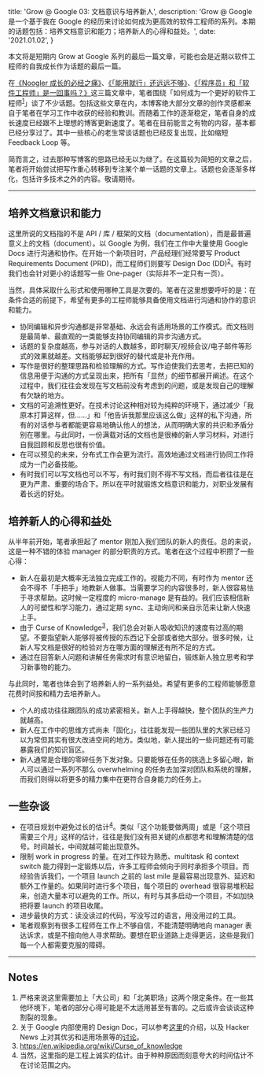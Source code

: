   title: 'Grow @ Google 03: 文档意识与培养新人',
  description: 'Grow @ Google 是一个基于我在 Google 的经历来讨论如何成为更高效的软件工程师的系列。本期的话题包括：培养文档意识和能力；培养新人的心得和益处。',
  date: '2021.01.02',
}

本文将是短期内 Grow at Google 系列的最后一篇文章，可能也会是近期以软件工程师的自我成长作为话题的最后一篇。

在[《Noogler 成长的必经之痛》](https://linghao.io/posts/grow-at-google-01)、[《「能用就行」还远远不够》](https://linghao.io/posts/grow-at-google-02)、[《「程序员」和「软件工程师」是一回事吗？》](https://linghao.io/posts/programming-vs-software-engineering)这三篇文章中，笔者围绕「如何成为一个更好的软件工程师<sup>[1](#notes)</sup>」谈了不少话题。包括这些文章在内，本博客绝大部分文章的创作灵感都来自于笔者在学习工作中收获的经验和教训。而随着工作的逐渐稳定，笔者自身的成长速度已经跟不上理想的博客更新速度了。笔者在目前能言之有物的内容，基本都已经分享过了。其中一些核心的老生常谈话题也已经反复出现，比如缩短 Feedback Loop 等。

简而言之，过去那种写博客的思路已经无以为继了。在这篇较为简短的文章之后，笔者将开始尝试把写作重心转移到专注某个单一话题的文章上。话题也会逐渐多样化，包括许多技术之外的内容。敬请期待。

---

## 培养文档意识和能力

这里所说的文档指的不是 API / 库 / 框架的文档（documentation），而是最普遍意义上的文档（document）。以 Google 为例，我们在工作中大量使用 Google Docs 进行沟通和协作。在开始一个新项目时，产品经理们经常要写 Product Requirements Document (PRD)，而工程师们则要写 Design Doc (DD)<sup>[2](#notes)</sup>。有时我们也会针对更小的话题写一些 One-pager（实际并不一定只有一页）。

当然，具体采取什么形式和使用哪种工具是次要的。笔者在这里想要呼吁的是：在条件合适的前提下，希望有更多的工程师能够具备使用文档进行沟通和协作的意识和能力。

- 协同编辑和异步沟通都是非常基础、永远会有适用场景的工作模式。而文档则是最简单、最直观的一类能够支持协同编辑的异步沟通方式。
- 话题的复杂度越高，参与对话的人数越多，即时聊天/视频会议/电子邮件等形式的效果就越差。文档能够起到很好的替代或是补充作用。
- 写作是很好的整理思路和检验理解的方式。写作迫使我们去思考，去把已知的信息用便于沟通的方式呈现出来，把所有「显然」的细节都展开阐述。在这个过程中，我们往往会发现在写文档前没有考虑到的问题，或是发现自己的理解有欠缺的地方。
- 文档的可追溯性更好。在技术讨论这种相对较为纯粹的环境下，通过减少「我原本打算这样，但……」和「他告诉我那里应该这么做」这样的私下沟通，所有的对话参与者都能更容易地确认他人的想法，从而明确大家的共识和矛盾分别在哪里。与此同时，一份满载对话的文档也是很棒的新人学习材料，对进行自我回顾和反思也很有价值。
- 在可以预见的未来，分布式工作会更为流行。高效地通过文档进行协同工作将成为一门必备技能。
- 有时我们可以写文档也可以不写，有时我们则不得不写文档，而后者往往是在更为严肃、重要的场合下。所以在平时就锻炼文档意识和能力，对职业发展有着长远的好处。

## 培养新人的心得和益处

从半年前开始，笔者承担起了 mentor 刚加入我们团队的新人的责任。总的来说，这是一种不错的体验 manager 的部分职责的方式。笔者在这个过程中积攒了一些心得：

- 新人在最初是大概率无法独立完成工作的。视能力不同，有时作为 mentor 还会不得不「手把手」地教新人做事。当需要学习的内容很多时，新人很容易怯于寻求帮助。这时候一定程度的 micro-manage 是有益的。我们应该相信新人的可塑性和学习能力，通过定期 sync、主动询问和亲自示范来让新人快速上手。
- 由于 Curse of Knowledge<sup>[3](#notes)</sup>，我们总会对新人吸收知识的速度有过高的期望。不要指望新人能够将被传授的东西记下全部或者绝大部分。很多时候，让新人写文档是很好的检验对方在哪方面的理解还有所不足的方式。
- 通过在回答新人问题和讲解任务需求时有意识地留白，锻炼新人独立思考和学习新事物的能力。

与此同时，笔者也体会到了培养新人的一系列益处。希望有更多的工程师能够愿意花费时间按和精力去培养新人。

- 个人的成功往往跟团队的成功紧密相关。新人上手得越快，整个团队的生产力就越高。
- 新人在工作中的思维方式尚未「固化」，往往能发现一些团队里的大家已经习以为常但其实有很大改进空间的地方。类似地，新人提出的一些问题还有可能暴露我们的知识盲区。
- 新人通常是合理的零碎任务下发对象。只要能够在任务的挑选上多留心眼，新人可以通过一系列不那么 overwhelming 的任务去加深对团队和系统的理解，而我们则得以将更多的精力集中在更符合自身能力的任务上。

## 一些杂谈

- 在项目规划中避免过长的估计<sup>[4](#notes)</sup>。类似「这个功能要做两周」或是「这个项目需要三个月」这样的估计，往往是我们没有把关键的点都思考和理解清楚的信号。时间越长，中间就越可能出现意外。
- 限制 work in progress 的量。在对工作较为熟悉、multitask 和 context switch 能力得到一定锻炼以后，许多工程师会倾向于同时承担多个项目。而经验告诉我们，一个项目 launch 之前的 last mile 是最容易出现意外、延迟和额外工作量的。如果同时进行多个项目，每个项目的 overhead 很容易堆积起来，创造大量本可以避免的工作。所以，有时与其多启动一个项目，不如加快把将要 launch 的项目收尾。
- 进步最快的方式：读没读过的代码，写没写过的语言，用没用过的工具。
- 笔者观察到有很多工程师在工作上不够自信，不能清楚明确地向 manager 表达诉求，或是不擅向他人寻求帮助。要想在职业道路上走得更远，这些是我们每一个人都需要克服的障碍。

---

## Notes

1. 严格来说这里需要加上「大公司」和「北美职场」这两个限定条件。在一些其他环境下，笔者的部分心得可能是不太适用甚至有害的。之后或许会谈谈这种割裂的现象。
2. 关于 Google 内部使用的 Design Doc，可以参考[这里](https://www.industrialempathy.com/posts/design-docs-at-google/)的介绍，以及 Hacker News 上对其优劣和适用场景等的[讨论](https://news.ycombinator.com/item?id=23915521)。
3. https://en.wikipedia.org/wiki/Curse_of_knowledge
4. 当然，这里指的是工程上诚实的估计。由于种种原因而刻意夸大的时间估计不在讨论范围之内。